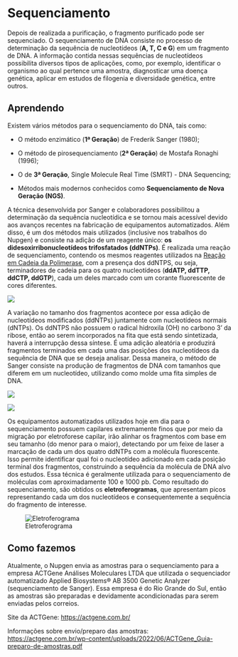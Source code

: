 # Sequenciamento

Depois de realizada a purificação, o fragmento purificado pode ser sequenciado. O sequenciamento de DNA consiste no processo de determinação da sequência de nucleotídeos (**A, T, C e G**) em um fragmento de DNA. A informação contida nessas sequências de nucleotídeos possibilita diversos tipos de aplicações, como, por exemplo, identificar o organismo ao qual pertence uma amostra, diagnosticar uma doença genética, aplicar em estudos de filogenia e diversidade genética, entre outros.

::: callout-tip
## Aprendendo

Existem vários métodos para o sequenciamento do DNA, tais como:

-   O método enzimático (**1ª Geração**) de Frederik Sanger (1980);

-   O método de pirosequenciamento (**2ª Geração**) de Mostafa Ronaghi (1996);

-   O de **3ª Geração**, Single Molecule Real Time (SMRT) - DNA Sequencing;

-   Métodos mais modernos conhecidos como **Sequenciamento de Nova Geração (NGS)**.
:::

A técnica desenvolvida por Sanger e colaboradores possibilitou a determinação da sequência nucleotídica e se tornou mais acessível devido aos avanços recentes na fabricação de equipamentos automatizados. Além disso, é um dos métodos mais utilizados (inclusive nos trabalhos do Nupgen) e consiste na adição de um reagente único: **os didesoxirribonucleotídeos trifosfatados (ddNTPs)**. É realizada uma reação de sequenciamento, contendo os mesmos reagentes utilizados na [Reação em Cadeia da Polimerase](amplificacao.qmd), com a presença dos ddNTPS, ou seja, terminadores de cadeia para os quatro nucleotídeos (**ddATP, ddTTP, ddCTP, ddGTP**), cada um deles marcado com um corante fluorescente de cores diferentes.

![](figures/ddNTPs.jpg)

A variação no tamanho dos fragmentos acontece por essa adição de nucleotídeos modificados (ddNTPs) juntamente com nucleotídeos normais (dNTPs). Os ddNTPS não possuem o radical hidroxila (OH) no carbono 3' da ribose, então ao serem incorporados na fita que está sendo sintetizada, haverá a interrupção dessa síntese. É uma adição aleatória e produzirá fragmentos terminados em cada uma das posições dos nucleotídeos da sequência de DNA que se deseja analisar. Dessa maneira, o método de Sanger consiste na produção de fragmentos de DNA com tamanhos que diferem em um nucleotídeo, utilizando como molde uma fita simples de DNA.

::: {layout-ncol="2"}
![](figures/Seq1.jpg)

![](figures/Seq2.jpg)
:::

Os equipamentos automatizados utilizados hoje em dia para o sequenciamento possuem capilares extremamente finos que por meio da migração por eletroforese capilar, irão alinhar os fragmentos com base em seu tamanho (do menor para o maior), detectando por um feixe de laser a marcação de cada um dos quatro ddNTPs com a molécula fluorescente. Isso permite identificar qual foi o nucleotídeo adicionado em cada posição terminal dos fragmentos, construindo a sequência da molécula de DNA alvo dos estudos. Essa técnica é geralmente utilizada para o sequenciamento de moléculas com aproximadamente 100 e 1000 pb. Como resultado do sequenciamento, são obtidos os **eletroferogramas**, que apresentam picos representando cada um dos nucleotídeos e consequentemente a sequência do fragmento de interesse.

::: {layout-ncol="1"}
![Eletroferograma](figures/eletroferograma.jpg)
:::

::: {.callout-note appearance="simple"}
## Como fazemos

Atualmente, o Nupgen envia as amostras para o sequenciamento para a empresa ACTGene Análises Moleculares LTDA que utilizada o sequenciador automatizado Applied Biosystems® AB 3500 Genetic Analyzer (sequenciamento de Sanger). Essa empresa é do Rio Grande do Sul, então as amostras são preparadas e devidamente acondicionadas para serem enviadas pelos correios.

Site da ACTGene: <https://actgene.com.br/>

Informações sobre envio/preparo das amostras: <https://actgene.com.br/wp-content/uploads/2022/06/ACTGene_Guia-preparo-de-amostras.pdf>
:::
